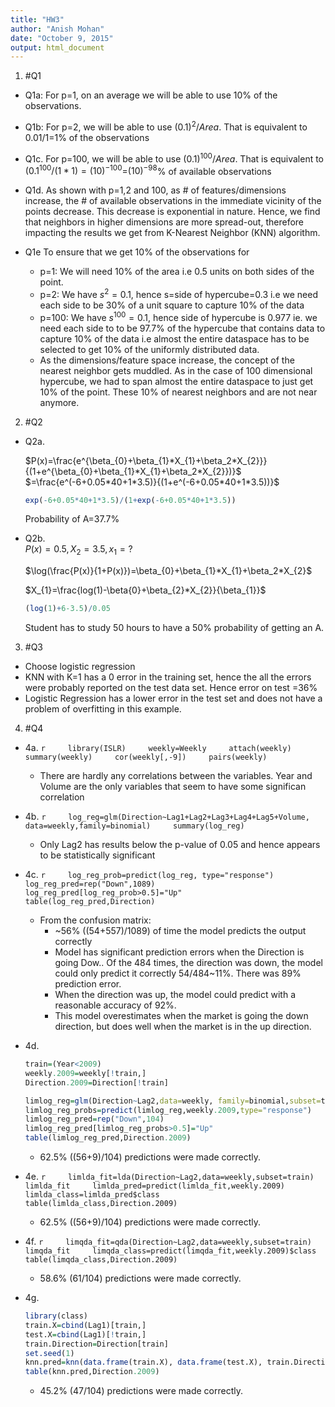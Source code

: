 ```yaml
---
title: "HW3"
author: "Anish Mohan"
date: "October 9, 2015"
output: html_document
---
```


1. #Q1
  + Q1a:
    For p=1, on an average we will be able to use 10% of the observations.
  
  + Q1b:
    For p=2, we will be able to use $(0.1)^{2}/Area$. That is equivalent to 0.01/1=1% of the observations

  
  + Q1c.
      For p=100, we will be able to use $(0.1)^{100}/Area$. That is equivalent to $(0.1^{100}/(1*1)=(10)^{-100}$=$(10)^{-98}$% of available observations
  
  + Q1d.
    As shown with p=1,2 and 100, as # of features/dimensions increase, the # of available observations in the immediate vicinity of the points decrease. This decrease is exponential in nature. Hence, we find that neighbors in higher dimensions are more spread-out, therefore impacting the results we get from K-Nearest Neighbor (KNN) algorithm.
    
  + Q1e
    To ensure that we get 10% of the observations for
    + p=1: We will need 10% of the area i.e 0.5 units on both sides of the point.
    + p=2: We have $s^{2}=0.1$, hence s=side of hypercube=0.3 i.e we need each side to be 30% of a unit square to capture 10% of the data
    + p=100: We have $s^{100}=0.1$, hence side of hypercube is 0.977 ie. we need each side to to be 97.7% of the hypercube that contains data to capture 10% of the data i.e almost the entire dataspace has to be selected to get 10% of the uniformly distributed data.
    + As the dimensions/feature space increase, the concept of the nearest neighbor gets muddled. As in the case of 100 dimensional hypercube, we had to span almost the entire dataspace to just get 10% of the point. These 10% of nearest neighbors and are not near anymore.
    

2. #Q2
  + Q2a.
    
    $P(x)=\frac{e^{\beta_{0}+\beta_{1}*X_{1}+\beta_2*X_{2}}}{(1+e^{\beta_{0}+\beta_{1}*X_{1}+\beta_2*X_{2}})}$
         $=\frac{e^(-6+0.05*40+1*3.5)}{(1+e^(-6+0.05*40+1*3.5))}$
       
    ```r
    exp(-6+0.05*40+1*3.5)/(1+exp(-6+0.05*40+1*3.5))
    ```

      Probability of A=37.7%
      
      
      
  + Q2b.  
    $P(x)=0.5,X_{2}=3.5,x_{1}=?$
    
    $\log(\frac{P(x)}{1+P(x)})=\beta_{0}+\beta_{1}*X_{1}+\beta_2*X_{2}$
    
    $X_{1}=\frac{log(1)-\beta{0}+\beta_{2}*X_{2}}{\beta_{1}}$
    
    ```r
    (log(1)+6-3.5)/0.05
    ```
   
      Student has to study 50 hours to have a 50% probability of getting an A.
 

3. #Q3
  + Choose logistic regression
  + KNN with K=1 has a 0 error in the training set, hence the all the errors were probably reported on the test data set. Hence error on test =36%
  + Logistic Regression has a lower error in the test set and does not have a problem of overfitting in this example.
  

4. #Q4
  + 4a.
    ```r
    library(ISLR)
    weekly=Weekly
    attach(weekly)
    summary(weekly)
    cor(weekly[,-9])
    pairs(weekly)
    ```
      
      + There are hardly any correlations between the variables. Year and Volume are the only variables that seem to have some significan correlation

  + 4b.
    ```r
    log_reg=glm(Direction~Lag1+Lag2+Lag3+Lag4+Lag5+Volume, data=weekly,family=binomial)
    summary(log_reg)
    ```
    
    + Only Lag2 has results below the p-value of 0.05 and hence appears to be statistically significant

  + 4c. 
    ```r
    log_reg_prob=predict(log_reg, type="response")
    log_reg_pred=rep("Down",1089)
    log_reg_pred[log_reg_prob>0.5]="Up"
    table(log_reg_pred,Direction)
    ```
  
    + From the confusion matrix:
      + ~56% ((54+557)/1089) of time the model predicts the output correctly 
      +  Model has significant prediction errors when the Direction is going Dow.. Of the 484 times, the direction was down, the model could only predict it correctly 54/484~11%. There was 89% prediction error.
      + When the direction was up, the model could predict with a reasonable accuracy of 92%.
      + This model overestimates when the market is going the down direction, but does well when the market is in the up direction.
      
  + 4d.
    ```r
    train=(Year<2009)
    weekly.2009=weekly[!train,]
    Direction.2009=Direction[!train]
    
    limlog_reg=glm(Direction~Lag2,data=weekly, family=binomial,subset=train)
    limlog_reg_probs=predict(limlog_reg,weekly.2009,type="response")
    limlog_reg_pred=rep("Down",104)
    limlog_reg_pred[limlog_reg_probs>0.5]="Up"
    table(limlog_reg_pred,Direction.2009)
    ```
 
    + 62.5% ((56+9)/104) predictions were made correctly.
  
  + 4e.
    ```r
    limlda_fit=lda(Direction~Lag2,data=weekly,subset=train)
    limlda_fit
    limlda_pred=predict(limlda_fit,weekly.2009)
    limlda_class=limlda_pred$class
    table(limlda_class,Direction.2009)
    ```
  
    + 62.5% ((56+9)/104) predictions were made correctly.
    
+ 4f. 
    ```r
    limqda_fit=qda(Direction~Lag2,data=weekly,subset=train)
    limqda_fit
    limqda_class=predict(limqda_fit,weekly.2009)$class
    table(limqda_class,Direction.2009)
    ```
    
    + 58.6% (61/104) predictions were made correctly.

+ 4g.

    ```r
    library(class)
    train.X=cbind(Lag1)[train,]
    test.X=cbind(Lag1)[!train,]
    train.Direction=Direction[train]
    set.seed(1)
    knn.pred=knn(data.frame(train.X), data.frame(test.X), train.Direction, k=1)
    table(knn.pred,Direction.2009)
    ```
    
     + 45.2% (47/104) predictions were made correctly.